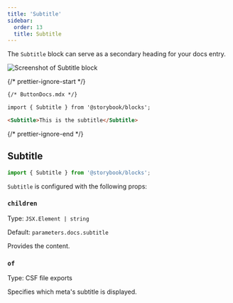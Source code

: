 ```yaml
---
title: 'Subtitle'
sidebar:
  order: 13
  title: Subtitle
---
```


<YouTubeCallout id="uAA1JvLcl-w" title="Avoid Documentation Nightmares with Storybook's Subtitle Doc Block" params="start=98" />

The `Subtitle` block can serve as a secondary heading for your docs entry.

![Screenshot of Subtitle block](./doc-block-title-subtitle-description.png)

{/* prettier-ignore-start */}

```md
{/* ButtonDocs.mdx */}

import { Subtitle } from '@storybook/blocks';

<Subtitle>This is the subtitle</Subtitle>
```

{/* prettier-ignore-end */}

## Subtitle

```js
import { Subtitle } from '@storybook/blocks';
```

`Subtitle` is configured with the following props:

### `children`

Type: `JSX.Element | string`

Default: `parameters.docs.subtitle`

Provides the content.

### `of`

Type: CSF file exports

Specifies which meta's subtitle is displayed.
